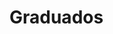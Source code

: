 # Graduados {#Grad}

<!-- Este capítulo presenta el consolidado de las principales características asociadas a la información estadística oficial de los estudiantes graduados en pregrado y postgrado en la Sede Tumaco de la Universidad Nacional de Colombia.  -->

<!-- El proceso de formación en pregrado en la Sede Tumaco se da a la luz de los lineamientos definidos en el Programa Especial de Admisión y Movilidad Académica [PEAMA](#peama). Los aspirantes admitidos a pregrado en la Sede Tumaco cursan la fase inicial de su proceso de formación en la Sede y posteriormente realizan la fase de movilidad en una de las sedes andinas de la Universidad Nacional de Colombia (Bogotá, Medellín, Manizales o Plamira) en donde, además de cursar buena parte de su proceso de formación, reciben su título de pregrado. Los estudiantes graduados en pregrado de la Sede Tumaco y que hacen parte del presente capítulo, por lo antes expuesto, corresponde a aquellos que ingresaron a esta Sede a través del programa [PEAMA](#peama) y que posteriormente se graduaron en una de las sedes andinas de la Universidad. En contraste, la formación postgradual en la Sede Tumaco se da a través de programas propios; es decir, los estudiantes graduados en este nivel de formación cursaron la totalidad de sus estudios en la Sede. -->

<!-- A continuación, se presenta una breve descripción de las secciones que hacen parte de este capítulo así como la ubicación del sitio web en donde se presentan las definiciones, los estándares y las codificaciones/clasificaciones que hacen parte de la información acá contenida (*metadatos*) y cuya exploración y lectura, sin duda, facilitará el entendimiento de las cifras asociadas a las poblaciones de graduados en esta sede de la Universidad.  -->


<!-- <h3>**Secciones**</h3>  -->


<!-- * [Graduados en pregrado](#GraPre): contiene la información oficial del total de graduados en pregrado en la Sede Tumaco de la Universidad Nacional de Colombia y que se incribieron, fueron admitidos y cursaron su proceso de formación a través del Programa Especial de Admisión y Movilidad Académica [PEAMA](#peama). -->

<!-- * [Graduados en postgrado](#GraPos): contiene la información oficial del total de graduados en los programas de postgrado adscritos a la Sede Tumaco de la Universidad Nacional de Colombia. -->


<!-- <h3>**Metadatos**</h3> -->

<!-- La construcción de las cifras oficiales de graduados en la Sede Tumaco, las definiciones que hacen parte de estas así como las codificaciones y clasificaciones aquí empleadas se encuentran contenidas en la sección **Graduados** del capítulo de *Metadatos* de las cifras oficiales generales que hacen parte de la página de [estadísticas](http://estadisticas.unal.edu.co/home/) de la Universidad Nacional de Colombia. Invitamos a los lectores a explorar y conocer estos metadatos los cuales, además de orientar y facilitar el entendimiento de la información acá expuesta, se encuentran disponibles en el siguiente enlace. -->

<!-- * [Metadatos Cifras Oficiales Universidad Nacional de Colombia](http://estadisticas.unal.edu.co/menu-principal/cifras-generales/metadatos/cifras-generales/) -->


<!-- ## Graduados en pregrado {#GraPre} -->

<!-- A continuación, se presentan las principales características asociadas a los estudiantes graduados en pregrado de la **Sede Tumaco** de la Universidad Nacional de Colombia. En específico, se presenta la evolución histórica de los graduados de pregrado desde diferentes perspectivas: general, sede andina de graduación, sexo, grupos de edad, estrato socioeconómico, departamentos y municipios de nacimiento y características de la sede de graduación de estos (sede andina, facultad y programas académicos). Para cada una de las variables analizadas se presenta la evolución histórica (*serie de tiempo*) así como el comportamiento actual (*estado actual*) derivado de las últimas mediciones disponibles. -->

<!-- ### Evolución Histórica -->

<!-- A continuación, la Figura \@ref(fig:F1GraPre), presenta la evolución histórica -*desde el periodo 20131*-, del total de  graduados de pregrado en la Sede. -->

<!-- ```{r F1GraPre, fig.cap='Fuente: Dirección Nacional de Planeación y Estadística con base en información de la Secretaría General'} -->
<!-- SERIE_GRA_PRE -->
<!-- ``` -->
<!-- <br> -->

<!-- ### Información por sede andina -->

<!-- A continuación, las figuras \@ref(fig:F2GraPre) y \@ref(fig:F3GraPre) presentan, respectivamente, la evolución histórica y el comportamiento actual del total de graduados en pregrado según la sede andina de graduación (Bogotá, Medellín, Manizales o palmira). -->

<!-- ```{r F2GraPre, fig.cap='Fuente: Dirección Nacional de Planeación y Estadística con base en información de la Secretaría General'} -->
<!-- SEDE_ANDINA_SERIE_GRA_PRE  -->
<!-- ``` -->
<!-- <br> -->
<!-- ```{r F3GraPre, fig.cap='Fuente: Dirección Nacional de Planeación y Estadística con base en información de la Secretaría General'} -->
<!-- SEDE_ANDINA_ACTUAL_GRA_PRE -->
<!-- ``` -->
<!-- <br> -->

<!-- ### Información por sexo  -->

<!-- A continuación, las figuras \@ref(fig:F4GraPre) y \@ref(fig:F5GraPre) presentan, respectivamente, la evolución histórica y el comportamiento actual del total de graduados en pregrado según el sexo biológico. -->

<!-- ```{r F4GraPre, fig.cap='Fuente: Dirección Nacional de Planeación y Estadística con base en información de la Secretaría General'} -->
<!-- SEXO_SERIE_GRA_PRE -->
<!-- ``` -->
<!-- <br> -->
<!-- ```{r F5GraPre, fig.cap='Fuente: Dirección Nacional de Planeación y Estadística con base en información de la Secretaría General'} -->
<!-- SEXO_ACTUAL_GRA_PRE -->
<!-- ``` -->
<!-- <br> -->

<!-- ### Información por edad -->

<!-- A continuación, las figuras \@ref(fig:F6GraPre) y \@ref(fig:F7GraPre) presentan, respectivamente, la evolución histórica y el comportamiento actual del total de graduados en pregrado según grupos de edad. -->

<!-- ```{r F6GraPre, fig.cap='Fuente: Dirección Nacional de Planeación y Estadística con base en información de la Secretaría General'} -->
<!-- EDAD_SERIE_GRA_PRE  -->
<!-- ``` -->
<!-- <br> -->
<!-- ```{r F7GraPre, fig.cap='Fuente: Dirección Nacional de Planeación y Estadística con base en información de la Secretaría General'} -->
<!-- EDAD_ACTUAL_GRA_PRE -->
<!-- ``` -->
<!-- <br> -->


<!-- ### Información por estrato -->

<!-- A continuación, las figuras \@ref(fig:F8GraPre) y \@ref(fig:F9GraPre) presentan, respectivamente, la evolución histórica y el comportamiento actual del total de graduados en pregrado según el estrato socioeconómico. -->

<!-- ```{r F8GraPre, fig.cap='Fuente: Dirección Nacional de Planeación y Estadística con base en información de la Secretaría General'} -->
<!-- ESTRATO_SERIE_GRA_PRE  -->
<!-- ``` -->
<!-- <br> -->
<!-- ```{r F9GraPre, fig.cap='Fuente: Dirección Nacional de Planeación y Estadística con base en información de la Secretaría General'} -->
<!-- ESTRATO_ACTUAL_GRA_PRE  -->
<!-- ``` -->
<!-- <br> -->

<!-- ### Tablas cifras agregadas  -->

<!-- A continuación se presentan, a través de tablas, los agregados/consolidados históricos del total de graduados en pregrado de la **Sede Tumaco** por departamentos y municipios de nacimiento así como las sedes andinas (Bogotá, Medellín, Manizales y Palmira), las facultades y los programas académicos de los que estos egresaron. -->

<!-- Los interesados en *imprimir*, *copiar* o *descargar* estas cifras, pueden hacerlo a través de las múltiples opciones que se ofrecen en la parte superior izquierda de cada una de las tablas (Copiar, CSV, Excel, PDF e Imprimir). Así mismo, estas tablas permiten filtrar los resultados por aquellas variables de interés. -->

<!-- #### Departamentos y municipios de nacimiento -->

<!-- A continuación, la Tabla \@ref(fig:F10GraPre) presenta los acumulados **históricos**, por **años y semestres**, en la **Sede Tumaco**, de los estudiantes graduados en pregrado por departamentos y municipios de nacimiento.  -->

<!-- ```{r F10GraPre, fig.cap='Fuente: Dirección Nacional de Planeación y Estadística con base en información de la Secretaría General'} -->
<!-- TABLA_MUNICIPIOS_GRA_PRE -->
<!-- ``` -->

<!-- #### Sedes andinas y programas académicos de graduación -->

<!-- A continuación, la Tabla \@ref(fig:F11GraPre) presenta los acumulados **históricos**, por **años y semestres**, en la **Sede Tumaco**, de los estudiantes graduados en pregrado por sedes andinas, facultades y programas académicos de graduación.  -->

<!-- ```{r F11GraPre, fig.cap='Fuente: Dirección Nacional de Planeación y Estadística con base en información de la Secretaría General'} -->
<!-- TABLA_CARRERAS_GRA_PRE  -->
<!-- ``` -->

<!-- ## Graduados en Postgrado {#GraPos} -->

<!-- A continuación, se presentan las principales características asociadas a los estudiantes graduados en postgrado de la **Sede Tumaco** de la Universidad Nacional de Colombia. En específico, se presenta la evolución histórica de los graduados en postgrado desde diferentes perspectivas: general, sexo, grupos de edad, departamentos y municipios de nacimiento y las modalidades de formación y programas académicos de egreso de los mismos. Para cada una de las variables analizadas se presenta la evolución histórica (*serie de tiempo*) así como el comportamiento actual (*estado actual*) derivado de las últimas mediciones disponibles. -->

<!-- <br> -->
<!-- <blockquote> -->
<!-- <p><strong><p style="color:red;">Nota: Número de graduados en postgrado </p></strong><br> -->
<!-- El número de graduados de postgrado en la Sede Tumaco de la Universidad es bajo o cero para algunos periodos. Este hecho implica leer con precaución las frecuencias relativas (porcentajes) presentes en algunos de los resultados que se presentan a continuación. Estos, por por los bajos tamaños poblacionales existentes, son altamentente inestables/volátiles. -->
<!-- </p> -->
<!-- </blockquote> -->
<!-- <br> -->

<!-- ### Evolución Histórica -->

<!-- A continuación, la Figura \@ref(fig:F1GraPos), presenta la evolución histórica -*desde el periodo 20091*-, del total de graduados en postgrado en la **Sede Tumaco**. -->

<!-- ```{r F1GraPos, fig.cap='Fuente: Dirección Nacional de Planeación y Estadística con base en información de la Secretaría General'} -->
<!-- EVOLUCION_SERIE_GRA_POS -->
<!-- ``` -->
<!-- <br> -->

<!-- ### Información por sexo  -->

<!-- A continuación, las figuras \@ref(fig:F2GraPos) y \@ref(fig:F3GraPos) presentan, respectivamente, la evolución histórica y el comportamiento actual del total de graduados en postgrado según el sexo biológico. -->

<!-- ```{r F2GraPos, fig.cap='Fuente: Dirección Nacional de Planeación y Estadística con base en información de la Secretaría General'} -->
<!-- SEXO_SERIE_GRA_POS -->
<!-- ``` -->
<!-- <br> -->
<!-- ```{r F3GraPos, fig.cap='Fuente: Dirección Nacional de Planeación y Estadística con base en información de la Secretaría General'} -->
<!-- SEXO_ACTUAL_GRA_POS -->
<!-- ``` -->
<!-- <br> -->

<!-- ### Información por edad -->

<!-- A continuación, las figuras \@ref(fig:F4GraPos) y \@ref(fig:F5GraPos) presentan, respectivamente, la evolución histórica y el comportamiento actual del total de graduados en postgrado según grupos de edad. -->

<!-- ```{r F4GraPos, fig.cap='Fuente: Dirección Nacional de Planeación y Estadística con base en información de la Secretaría General'} -->
<!-- CAT_EDAD_SERIE_GRA_POS  -->
<!-- ``` -->
<!-- <br> -->
<!-- ```{r F5GraPos, fig.cap='Fuente: Dirección Nacional de Planeación y Estadística con base en información de la Secretaría General'} -->
<!-- CAT_EDAD_ACTUAL_GRA_POS -->
<!-- ``` -->
<!-- <br> -->

<!-- ### Tablas cifras agregadas  -->

<!-- A continuación se presentan, a través de tablas, los agregados/consolidados históricos del total de graduados en postgrado de la **Sede Tumaco** por departamentos y municipios de nacimiento así como las modalidades de formación y los programas académicos de los que estos egresaron. -->

<!-- Los interesados en *imprimir*, *copiar* o *descargar* estas cifras, pueden hacerlo a través de las múltiples opciones que se ofrecen en la parte superior izquierda de cada una de las tablas (Copiar, CSV, Excel, PDF e Imprimir). Así mismo, estas tablas permiten filtrar los resultados por aquellas variables de interés. -->

<!-- #### Departamentos y municipios de nacimiento -->

<!-- A continuación, la Tabla \@ref(fig:F6GraPos) presenta los acumulados **históricos**, por **años y semestres**, en la **Sede Tumaco**, de los estudiantes graduados en postgrado por departamentos y municipios de nacimiento.  -->

<!-- ```{r F6GraPos, fig.cap='Fuente: Dirección Nacional de Planeación y Estadística con base en información de la Secretaría General'} -->
<!-- TABLA_MUNICIPIOS_GRA_POS -->
<!-- ``` -->

<!-- #### Modalidad y programas académicos de graduación -->

<!-- A continuación, la Tabla \@ref(fig:F7GraPos) presenta los acumulados **históricos**, por **años y semestres**, en la **Sede Tumaco**, de los estudiantes graduados en postgrado por modalidades de formación y programas académicos de graduación.  -->

<!-- ```{r F7GraPos, fig.cap='Fuente: Dirección Nacional de Planeación y Estadística con base en información de la Secretaría General'} -->
<!-- TABLA_CARRERAS_GRA_POS -->
<!-- ``` -->


